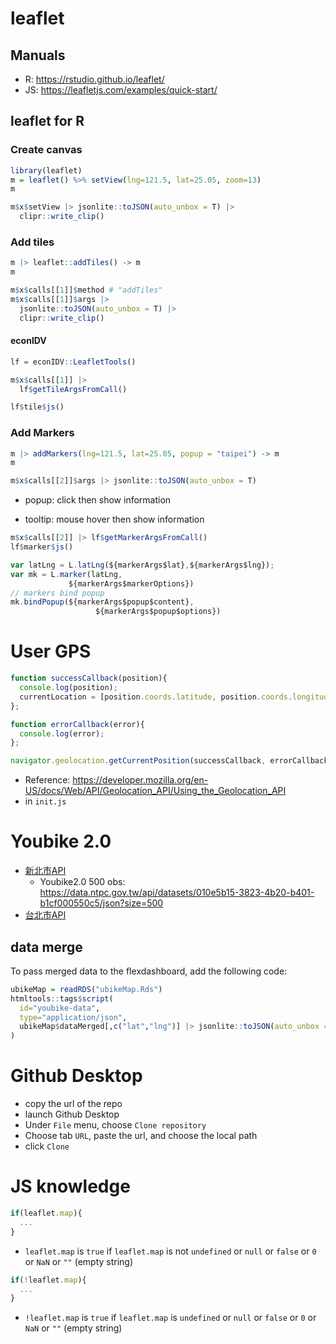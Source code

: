 
# leaflet

## Manuals 

  * R: <https://rstudio.github.io/leaflet/>
  * JS: <https://leafletjs.com/examples/quick-start/>

## leaflet for R

### Create canvas

```r
library(leaflet)
m = leaflet() %>% setView(lng=121.5, lat=25.05, zoom=13) 
m
```

```r
m$x$setView |> jsonlite::toJSON(auto_unbox = T) |>
  clipr::write_clip()
```


### Add tiles

```r
m |> leaflet::addTiles() -> m
m
```

```r
m$x$calls[[1]]$method # "addTiles"
m$x$calls[[1]]$args |>
  jsonlite::toJSON(auto_unbox = T) |>
  clipr::write_clip()
```

#### econIDV

```r
lf = econIDV::LeafletTools()

m$x$calls[[1]] |>
  lf$getTileArgsFromCall()

lf$tile$js()
```

### Add Markers

```r
m |> addMarkers(lng=121.5, lat=25.05, popup = "taipei") -> m
m
```

```r
m$x$calls[[2]]$args |> jsonlite::toJSON(auto_unbox = T)
```

  * popup: click then show information
  
  * tooltip: mouse hover then show information


```r
m$x$calls[[2]] |> lf$getMarkerArgsFromCall()
lf$marker$js()
```


```js

var latLng = L.latLng(${markerArgs$lat},${markerArgs$lng});
var mk = L.marker(latLng,
             ${markerArgs$markerOptions})
// markers bind popup
mk.bindPopup(${markerArgs$popup$content},
                   ${markerArgs$popup$options})

```


# User GPS


```js
function successCallback(position){
  console.log(position);
  currentLocation = [position.coords.latitude, position.coords.longitude];
};

function errorCallback(error){
  console.log(error);
};

navigator.geolocation.getCurrentPosition(successCallback, errorCallback);
```

  * Reference: <https://developer.mozilla.org/en-US/docs/Web/API/Geolocation_API/Using_the_Geolocation_API>
  * in `init.js`


# Youbike 2.0

  * [新北市API](https://data.ntpc.gov.tw/openapi/swagger-ui/index.html?configUrl=%2Fapi%2Fv1%2Fopenapi%2Fswagger%2Fconfig&urls.primaryName=%E6%96%B0%E5%8C%97%E5%B8%82%E6%94%BF%E5%BA%9C%E4%BA%A4%E9%80%9A%E5%B1%80(80))
    * Youbike2.0 500 obs: <https://data.ntpc.gov.tw/api/datasets/010e5b15-3823-4b20-b401-b1cf000550c5/json?size=500>

  * [台北市API](https://tcgbusfs.blob.core.windows.net/dotapp/youbike/v2/youbike_immediate.json)

## data merge

To pass merged data to the flexdashboard, add the following code:
```r
ubikeMap = readRDS("ubikeMap.Rds")
htmltools::tags$script(
  id="youbike-data",
  type="application/json",
  ubikeMap$dataMerged[,c("lat","lng")] |> jsonlite::toJSON(auto_unbox = T)
)
```

# Github Desktop

  * copy the url of the repo
  * launch Github Desktop
  * Under `File` menu, choose `Clone repository`
  * Choose tab `URL`, paste the url, and choose the local path
  * click `Clone`
  

# JS knowledge

```js
if(leaflet.map){
  ...
}
```

  * `leaflet.map` is `true` if `leaflet.map` is not `undefined` or `null` or `false` or `0` or `NaN` or `""` (empty string)

```js
if(!leaflet.map){
  ...
}
```

  * `!leaflet.map` is `true` if `leaflet.map` is `undefined` or `null` or `false` or `0` or `NaN` or `""` (empty string)


